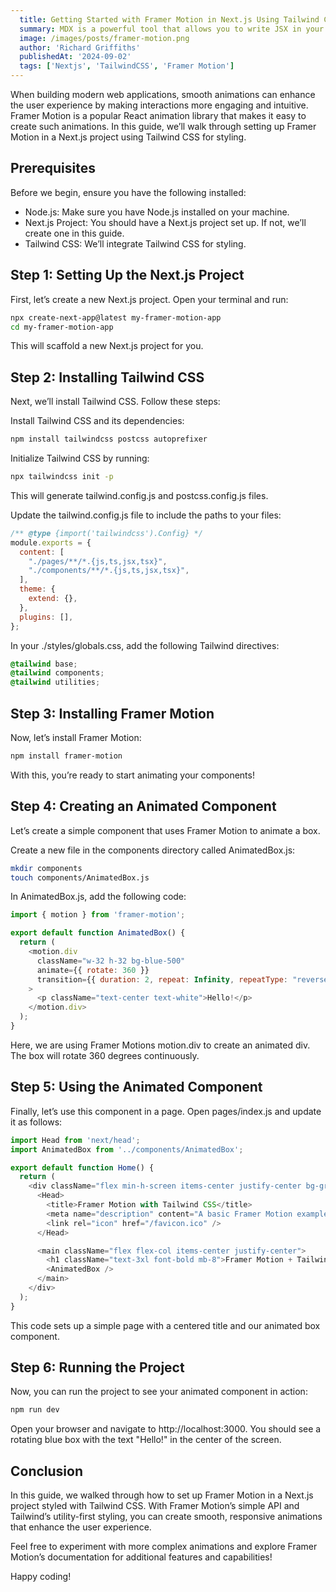 ```yaml
---
  title: Getting Started with Framer Motion in Next.js Using Tailwind CSS
  summary: MDX is a powerful tool that allows you to write JSX in your Markdown files. This post will introduce you to the basics of MDX.
  image: /images/posts/framer-motion.png
  author: 'Richard Griffiths'
  publishedAt: '2024-09-02'
  tags: ['Nextjs', 'TailwindCSS', 'Framer Motion']
---
```


When building modern web applications, smooth animations can enhance the user experience by making interactions more engaging and intuitive. Framer Motion is a popular React animation library that makes it easy to create such animations. In this guide, we’ll walk through setting up Framer Motion in a Next.js project using Tailwind CSS for styling.

## Prerequisites
Before we begin, ensure you have the following installed:

- Node.js: Make sure you have Node.js installed on your machine.
- Next.js Project: You should have a Next.js project set up. If not, we’ll create one in this guide.
- Tailwind CSS: We’ll integrate Tailwind CSS for styling.

## Step 1: Setting Up the Next.js Project
First, let’s create a new Next.js project. Open your terminal and run:

```bash
npx create-next-app@latest my-framer-motion-app
cd my-framer-motion-app
```

This will scaffold a new Next.js project for you.

## Step 2: Installing Tailwind CSS
Next, we’ll install Tailwind CSS. Follow these steps:

Install Tailwind CSS and its dependencies:

```bash
npm install tailwindcss postcss autoprefixer
```

Initialize Tailwind CSS by running:

```bash
npx tailwindcss init -p
```
This will generate tailwind.config.js and postcss.config.js files.

Update the tailwind.config.js file to include the paths to your files:

```javascript
/** @type {import('tailwindcss').Config} */
module.exports = {
  content: [
    "./pages/**/*.{js,ts,jsx,tsx}",
    "./components/**/*.{js,ts,jsx,tsx}",
  ],
  theme: {
    extend: {},
  },
  plugins: [],
};
```

In your ./styles/globals.css, add the following Tailwind directives:

```css
@tailwind base;
@tailwind components;
@tailwind utilities;
```

## Step 3: Installing Framer Motion
Now, let’s install Framer Motion:

```bash
npm install framer-motion
```

With this, you’re ready to start animating your components!

## Step 4: Creating an Animated Component
Let’s create a simple component that uses Framer Motion to animate a box.

Create a new file in the components directory called AnimatedBox.js:

```bash
mkdir components
touch components/AnimatedBox.js
```

In AnimatedBox.js, add the following code:

```javascript
import { motion } from 'framer-motion';

export default function AnimatedBox() {
  return (
    <motion.div
      className="w-32 h-32 bg-blue-500"
      animate={{ rotate: 360 }}
      transition={{ duration: 2, repeat: Infinity, repeatType: "reverse" }}
    >
      <p className="text-center text-white">Hello!</p>
    </motion.div>
  );
}
```

Here, we are using Framer Motions motion.div to create an animated div. The box will rotate 360 degrees continuously.

## Step 5: Using the Animated Component
Finally, let’s use this component in a page. Open pages/index.js and update it as follows:

```javascript
import Head from 'next/head';
import AnimatedBox from '../components/AnimatedBox';

export default function Home() {
  return (
    <div className="flex min-h-screen items-center justify-center bg-gray-100">
      <Head>
        <title>Framer Motion with Tailwind CSS</title>
        <meta name="description" content="A basic Framer Motion example with Tailwind CSS in Next.js" />
        <link rel="icon" href="/favicon.ico" />
      </Head>

      <main className="flex flex-col items-center justify-center">
        <h1 className="text-3xl font-bold mb-8">Framer Motion + Tailwind CSS</h1>
        <AnimatedBox />
      </main>
    </div>
  );
}
```
This code sets up a simple page with a centered title and our animated box component.

## Step 6: Running the Project
Now, you can run the project to see your animated component in action:

```bash
npm run dev
```

Open your browser and navigate to http://localhost:3000. You should see a rotating blue box with the text "Hello!" in the center of the screen.

## Conclusion
In this guide, we walked through how to set up Framer Motion in a Next.js project styled with Tailwind CSS. With Framer Motion’s simple API and Tailwind’s utility-first styling, you can create smooth, responsive animations that enhance the user experience.

Feel free to experiment with more complex animations and explore Framer Motion’s documentation for additional features and capabilities!

Happy coding!